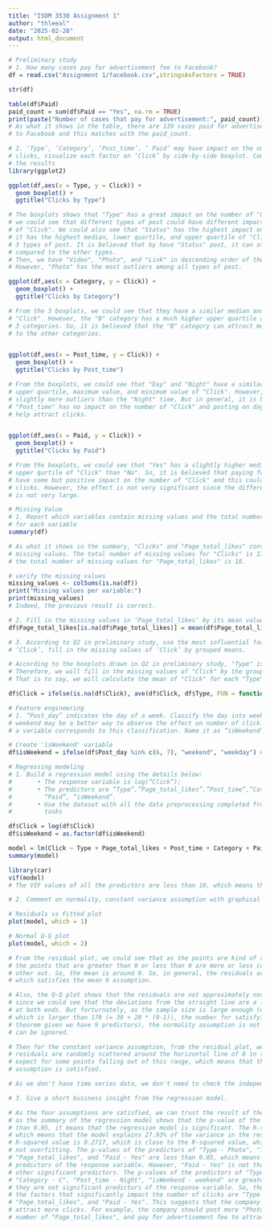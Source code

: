 ```yaml
---
title: "ISOM 3530 Assignment 1"
author: "thleeal"
date: "2025-02-28"
output: html_document
---
```


```R
# Preliminary study 
# 1. How many cases pay for advertisement fee to Facebook? 
df = read.csv("Assignment 1/facebook.csv",stringsAsFactors = TRUE)

str(df)

table(df$Paid)
paid_count = sum(df$Paid == "Yes", na.rm = TRUE)
print(paste("Number of cases that pay for advertisement:", paid_count))
# As what it shows in the table, there are 139 cases paid for advertisement fee
# to Facebook and this matches with the paid_count.
```
```R
# 2. ‘Type’, ‘Category’, ‘Post_time’, ‘ Paid’ may have impact on the number of 
# clicks, visualize each factor on ‘Click’ by side-by-side boxplot. Comment on 
# the results
library(ggplot2)

ggplot(df,aes(x = Type, y = Click)) +
  geom_boxplot() +
  ggtitle("Clicks by Type")

# The boxplots shows that "Type" has a great impact on the number of "Click" since
# we could see that different types of post could have different impact on the number 
# of "Click". We could also see that "Status" has the highest impact on "Click" since 
# it has the highest median, lower quartile, and upper quartile of "Click" among the 
# 3 types of post. It is believed that by have "Status" post, it can attract more clicks,
# compared to the other types.
# Then, we have "Video", "Photo", and "Link" in descending order of the impact on "Click". 
# However, "Photo" has the most outliers among all types of post. 

ggplot(df,aes(x = Category, y = Click)) +
  geom_boxplot() +
  ggtitle("Clicks by Category")

# From the 3 boxplots, we could see that they have a similar median and lower quartile of 
# "Click". However, the "B" category has a much higher upper quartile of "Click" among the 
# 3 categories. So, it is believed that the "B" category can attract more clicks, compared 
# to the other categories.


ggplot(df,aes(x = Post_time, y = Click)) +
  geom_boxplot() +
  ggtitle("Clicks by Post_time")

# From the boxplots, we could see that "Day" and "Night" have a similar median, lower quartile,
# upper quartile, maximum value, and minimum value of "Click". However, the "Day" time has 
# slightly more outliers than the "Night" time. But in general, it is believed that the factor 
# "Post_time" has no impact on the number of "Click" and posting on day time or night time would
# help attract clicks.


ggplot(df,aes(x = Paid, y = Click)) +
  geom_boxplot() +
  ggtitle("Clicks by Paid")

# From the boxplots, we could see that "Yes" has a slightly higher median, lower quartile, and 
# upper qurtile of "Click" than "No". So, it is believed that paying for advertisement fee could 
# have some but positive impact on the number of "Click" and this could help attract some more
# clicks. However, the effect is not very significant since the difference between "Yes" and "No"
# is not very large.
```

```R
# Missing Value 
# 1. Report which variables contain missing values and the total number of them 
# for each variable
summary(df)

# As what it shows in the summary, "Clicks" and "Page_total_likes" contain
# missing values. The total number of missing values for "Clicks" is 13, and
# the total number of missing values for "Page_total_likes" is 18.

# verify the missing values
missing_values <- colSums(is.na(df))
print("Missing values per variable:")
print(missing_values)
# Indeed, the previous result is correct.
```

```R
# 2. Fill in the missing values in ‘Page_total_likes’ by its mean value. 
df$Page_total_likes[is.na(df$Page_total_likes)] = mean(df$Page_total_likes, na.rm = TRUE)
```

```R
# 3. According to Q2 in preliminary study, use the most influential factor on 
# ‘Click’, fill in the missing values of ‘Click’ by grouped means.  

# According to the boxplots drawn in Q2 in preliminary study, "Type" is the most influential factor on "Click". 
# Therefore, we will fill in the missing values of "Click" by the grouped means of the corresponding "Type".
# That is to say, we will calculate the mean of "Click" for each "Type" and fill in the missing values of "Click" with the corresponding mean of "Click" for the corresponding "Type".

df$Click = ifelse(is.na(df$Click), ave(df$Click, df$Type, FUN = function(x) mean(x, na.rm = TRUE)), df$Click)
```

```R
# Feature engineering 
# 1. “Post_day” indicates the day of a week. Classify the day into weekday and 
# weekend may be a better way to observe the effect on number of click. Create 
# a variable corresponds to this classification. Name it as “isWeekend”.

# Create 'isWeekend' variable
df$isWeekend = ifelse(df$Post_day %in% c(6, 7), "weekend", "weekday") # where 6 = Saturday, 7 = Sunday
```

```R
# Regressing modeling 
# 1. Build a regression model using the details below: 
#       • The response variable is log(“Click”); 
#       • The predictors are “Type”,”Page_total_likes”,”Post_time”,”Category”, 
#         “Paid”, “isWeekend”. 
#       • Use the dataset with all the data preprocessing completed from above 
#         tasks 

df$Click = log(df$Click)
df$isWeekend = as.factor(df$isWeekend)

model = lm(Click ~ Type + Page_total_likes + Post_time + Category + Paid + isWeekend, data = df)
summary(model)

library(car)
vif(model) 
# The VIF values of all the predictors are less than 10, which means that there is no multicollinearity in the model.
```

```R
# 2. Comment on normality, constant variance assumption with graphical supports. 

# Residuals vs Fitted plot
plot(model, which = 1)

# Normal Q-Q plot
plot(model, which = 2)

# From the residual plot, we could see that as the points are kind of randomly scattered,
# the points that are greater than 0 or less than 0 are more or less canceling most of each
# other out. So, the mean is around 0. So, in general, the residuals are centered around 0,
# which satisfies the mean 0 assumption.

# Also, the Q-Q plot shows that the residuals are not approximately normally distributed,
# since we could see that the deviations from the straight line are a lot and signficant
# at both ends. But forturnately, as the sample size is large enough (we have 499 observations
# which is larger than 170 (= 30 + 20 * (9-1)), the number for satisfying the central limit
# theorem given we have 9 predictors), the normality assumption is not very important and 
# can be ignored.

# Then for the constant variance assumption, from the residual plot, we could see that the
# residuals are randomly scattered around the horizontal line of 0 in the range of (-2, 2),
# expect for some points falling out of this range, which means that the constant variance
# assumption is satisfied.

# As we don't have time series data, we don't need to check the independence assumption.
```

```R
# 3. Give a short business insight from the regression model. 

# As the four assumptions are satisfied, we can trust the result of the regression model. So, 
# as the summary of the regression model shows that the p-value of the F-statistic is less
# than 0.05, it means that the regression model is significant. The R-squared value is 0.2793,
# which means that the model explains 27.93% of the variance in the response variable. The adjusted
# R-squared value is 0.2717, which is close to the R-squared value, which means that the model is
# not overfitting. The p-values of the predictors of "Type - Photo", "Type - Status", "Type - Video",
# "Page_total_likes", and "Paid - Yes" are less than 0.05, which means that they are significant
# predictors of the response variable. However, "Paid - Yes" is not that signeficant, compared to the
# other significant predictors. The p-values of the predictors of "Type - Link", "Category - B",
# "Category - C", "Post_time - Night", "isWeekend - weekend" are greater than 0.05, which means that
# they are not significant predictors of the response variable. So, the business insight is that
# the factors that significantly impact the number of clicks are "Type - Photo", "Type - Status", "Type - Video",
# "Page_total_likes", and "Paid - Yes". This suggests that the company should focus on these factors to
# attract more clicks. For example, the company should post more "Photo" and "Status" posts, increase the
# number of "Page_total_likes", and pay for advertisement fee to attract more clicks.
```


